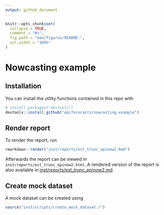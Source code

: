 ```yaml
---
output: github_document
---
```


<!-- README.md is generated from README.Rmd. Please edit that file -->

```r
knitr::opts_chunk$set(
  collapse = TRUE,
  comment = "#>",
  fig.path = "man/figures/README-",
  out.width = "100%"
)
```

# Nowcasting example

## Installation

You can install the utility functions contained in this repo with

```r
# install.packages("devtools")
devtools::install_github("epiforecasts/nowcasting.example")
```

## Render report

To render the report, run

```r
rmarkdown::render("inst/reports/est_trunc_epinow2.Rmd")
```

Afterwards the report can be viewed in `inst/reports/est_trunc_epinow2.html`. A rendered version of the report is also available in [inst/reports/est_trunc_epinow2.md](the repository).

## Create mock dataset

A mock dataset can be created using

```r
source("inst/scripts/create_mock_dataset.r")
```


